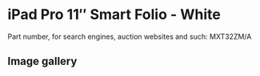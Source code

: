 
# iPad Pro 11″ Smart Folio - White

Part number, for search engines, auction websites and such: MXT32ZM/A

## Image gallery

<div style={{ width: "768px" }}>
  <GalleryComponent
    images={[
      {
        original: "/everysource/MXT32.png",
        thumbnail: "/everypreview/MXT32.png",
      },
      {
        original: "/everysource/MXT32_AV1.png",
        thumbnail: "/everypreview/MXT32_AV1.png",
      },
      {
        original: "/everysource/MXT32_AV2.png",
        thumbnail: "/everypreview/MXT32_AV2.png",
      },
      {
        original: "/everysource/MXT32_AV3.png",
        thumbnail: "/everypreview/MXT32_AV3.png",
      },
      {
        original: "/everysource/MXT32_AV4.png",
        thumbnail: "/everypreview/MXT32_AV4.png",
      },
      {
        original: "/everysource/MXT32_AV5.png",
        thumbnail: "/everypreview/MXT32_AV5.png",
      }
    ]}
  />
</div>